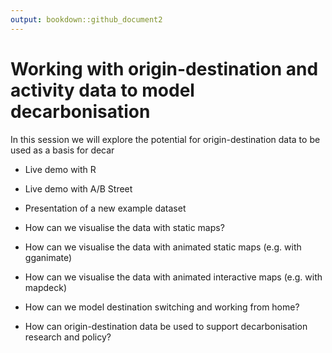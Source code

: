 ```yaml
---
output: bookdown::github_document2
---
```


# Working with origin-destination and activity data to model decarbonisation

In this session we will explore the potential for origin-destination data to be used as a basis for decar

- Live demo with R
- Live demo with A/B Street

- Presentation of a new example dataset
- How can we visualise the data with static maps?
- How can we visualise the data with animated static maps (e.g. with gganimate)
- How can we visualise the data with animated interactive maps (e.g. with mapdeck)
- How can we model destination switching and working from home?
- How can origin-destination data be used to support decarbonisation research and policy?



